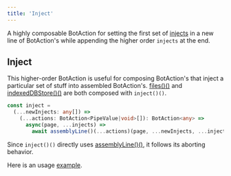 ---
title: 'Inject'
---

A highly composable BotAction for setting the first set of [injects](/advanced/injects) in a new line of BotAction's while appending the higher order `injects` at the end.

## Inject
This higher-order BotAction is useful for composing BotAction's that inject a particular set of stuff into assembled BotAction's. [files()()](/api/files#files) and [indexedDBStore()()](/api/indexeddb#indexeddbstore) are both composed with `inject()()`.

```typescript
const inject =
  (...newInjects: any[]) => 
    (...actions: BotAction<PipeValue|void>[]): BotAction<any> => 
      async(page, ...injects) => 
        await assemblyLine()(...actions)(page, ...newInjects, ...injects)
```

Since `inject()()` directly uses [assemblyLine()()](/api/assembly-lines#assembly-line), it follows its aborting behavior.

Here is an usage [example](/advanced/injects#inject-botaction).